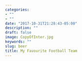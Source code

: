 ```yaml
---
categories:
- ""
- ""
date: "2017-10-31T21:28:43-05:00"
description: ""
draft: false
image: CopyOfInter.jpg
keywords: ""
slug: beer
title: My Favourite Football Team
---
```

